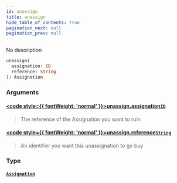 ```yaml
---
id: unassign
title: unassign
hide_table_of_contents: true
pagination_next: null
pagination_prev: null
---
```








No description

```graphql
unassign(
  assignation: ID
  reference: String
): Assignation
```


### Arguments

#### [<code style={{ fontWeight: 'normal' }}>unassign.<b>assignation</b></code>](#)<Bullet />[`ID`](/docs/schemas/arkitekt/scalars/id) <Badge class="secondary" text="scalar"/>
> The reference of the Assignation you want to ruin
> 

#### [<code style={{ fontWeight: 'normal' }}>unassign.<b>reference</b></code>](#)<Bullet />[`String`](/docs/schemas/arkitekt/scalars/string) <Badge class="secondary" text="scalar"/>
> An identifier you want this unassignation to go buy
> 

### Type

#### [`Assignation`](/docs/schemas/arkitekt/objects/assignation) <Badge class="secondary" text="object"/>
> 
> 





